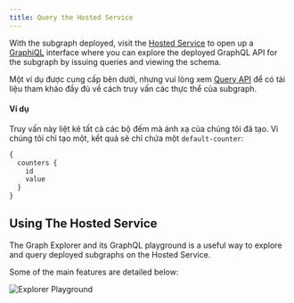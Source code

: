 ```yaml
---
title: Query the Hosted Service
---
```


With the subgraph deployed, visit the [Hosted Service](https://thegraph.com/hosted-service/) to open up a [GraphiQL](https://github.com/graphql/graphiql) interface where you can explore the deployed GraphQL API for the subgraph by issuing queries and viewing the schema.

Một ví dụ được cung cấp bên dưới, nhưng vui lòng xem [Query API](/developer/graphql-api) để có tài liệu tham khảo đầy đủ về cách truy vấn các thực thể của subgraph.

#### Ví dụ

Truy vấn này liệt kê tất cả các bộ đếm mà ánh xạ của chúng tôi đã tạo. Vì chúng tôi chỉ tạo một, kết quả sẽ chỉ chứa một `default-counter`:

```graphql
{
  counters {
    id
    value
  }
}
```

## Using The Hosted Service

The Graph Explorer and its GraphQL playground is a useful way to explore and query deployed subgraphs on the Hosted Service.

Some of the main features are detailed below:

![Explorer Playground](/img/explorer-playground.png)
